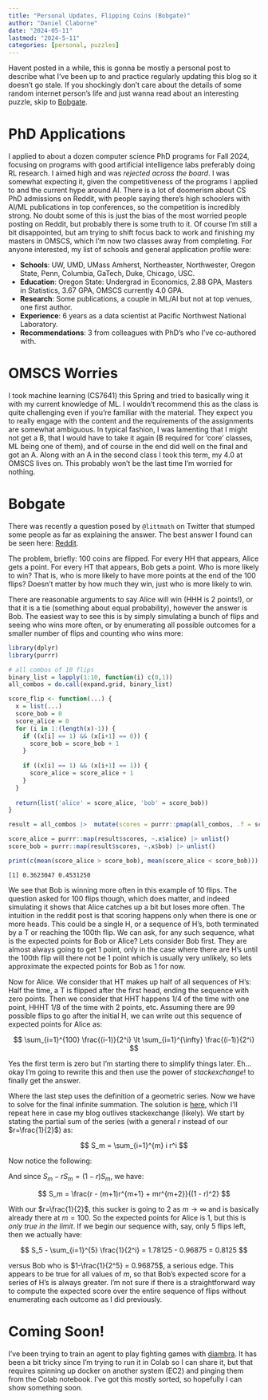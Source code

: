 ```yaml
---
title: "Personal Updates, Flipping Coins (Bobgate)"
author: "Daniel Claborne"
date: "2024-05-11"
lastmod: "2024-5-11"
categories: [personal, puzzles]
---
```


Havent posted in a while, this is gonna be mostly a personal post to describe what I've been up to and practice regularly updating this blog so it doesn't go stale.  If you shockingly don't care about the details of some random internet person's life and just wanna read about an interesting puzzle, skip to [Bobgate](#bobgate).  

# PhD Applications

I applied to about a dozen computer science PhD programs for Fall 2024, focusing on programs with good artificial intelligence labs preferably doing RL research.  I aimed high and was *rejected across the board*.  I was somewhat expecting it, given the competitiveness of the programs I applied to and the current hype around AI.  There is a lot of doomerism about CS PhD admissions on Reddit, with people saying there's high schoolers with AI/ML publications in top conferences, so the competition is incredibly strong.  No doubt some of this is just the bias of the most worried people posting on Reddit, but probably there is some truth to it.  Of course I'm still a bit disappointed, but am trying to shift focus back to work and finishing my masters in OMSCS, which I'm now two classes away from completing.  For anyone interested, my list of schools and general application profile were:

- **Schools**: UW, UMD, UMass Amherst, Northeaster, Northwester, Oregon State, Penn, Columbia, GaTech, Duke, Chicago, USC.
- **Education**:  Oregon State:  Undergrad in Economics, 2.88 GPA, Masters in Statistics, 3.67 GPA, OMSCS currently 4.0 GPA.
- **Research**:  Some publications, a couple in ML/AI but not at top venues, one first author.
- **Experience**:  6 years as a data scientist at Pacific Northwest National Laboratory.
- **Recommendations**:  3 from colleagues with PhD's who I've co-authored with.

# OMSCS Worries

I took machine learning (CS7641) this Spring and tried to basically wing it with my current knowledge of ML.  I wouldn't recommend this as the class is quite challenging even if you're familiar with the material.  They expect you to really engage with the content and the requirements of the assignments are somewhat ambiguous.  In typical fashion, I was lamenting that I might not get a B, that I would have to take it again (B required for 'core' classes, ML being one of them), and of course in the end did well on the final and got an A.  Along with an A in the second class I took this term, my 4.0 at OMSCS lives on.  This probably won't be the last time I'm worried for nothing.

# Bobgate

There was recently a question posed by `@littmath` on Twitter that stumped some people as far as explaining the answer.  The best answer I found can be seen here: [Reddit](https://www.reddit.com/r/theydidthemath/comments/1bgnbnt/request_whod_get_more_points/).

The problem, briefly:  100 coins are flipped.  For every HH that appears, Alice gets a point.  For every HT that appears, Bob gets a point.  Who is more likely to win?  That is, who is more likely to have more points at the end of the 100 flips?  Doesn't matter by how much they win, just who is more likely to win.

There are reasonable arguments to say Alice will win (HHH is 2 points!), or that it is a tie (something about equal probability), however the answer is Bob.  The easiest way to see this is by simply simulating a bunch of flips and seeing who wins more often, or by enumerating all possible outcomes for a smaller number of flips and counting who wins more:

```r
library(dplyr)
library(purrr)

# all combos of 10 flips
binary_list = lapply(1:10, function(i) c(0,1))
all_combos = do.call(expand.grid, binary_list)

score_flip <- function(...) {
  x = list(...)
  score_bob = 0
  score_alice = 0
  for (i in 1:(length(x)-1)) {
    if ((x[i] == 1) && (x[i+1] == 0)) {
      score_bob = score_bob + 1
    }
    
    if ((x[i] == 1) && (x[i+1] == 1)) {
      score_alice = score_alice + 1
    }
  }
  
  return(list('alice' = score_alice, 'bob' = score_bob))
}

result = all_combos |>  mutate(scores = purrr::pmap(all_combos, .f = score_flip))

score_alice = purrr::map(result$scores, ~.x$alice) |> unlist()
score_bob = purrr::map(result$scores, ~.x$bob) |> unlist()

print(c(mean(score_alice > score_bob), mean(score_alice < score_bob)))
```

```
[1] 0.3623047 0.4531250
```

We see that Bob is winning more often in this example of 10 flips.  The question asked for 100 flips though, which does matter, and indeed simulating it shows that Alice catches up a bit but loses more often.  The intuition in the reddit post is that scoring happens only when there is one or more heads.  This could be a single H, or a sequence of H's, both terminated by a T or reaching the 100th flip.  We can ask, for any such sequence, what is the expected points for Bob or Alice?  Lets consider Bob first.  They are almost always going to get 1 point, only in the case where there are H's until the 100th flip will there not be 1 point which is usually very unlikely, so lets approximate the expected points for Bob as 1 for now.  

Now for Alice.  We consider that HT makes up half of all sequences of H's:  Half the time, a T is flipped after the first head, ending the sequence with zero points.  Then we consider that HHT happens 1/4 of the time with one point, HHHT 1/8 of the time with 2 points, etc.  Assuming there are 99 possible flips to go after the initial H, we can write out this sequence of expected points for Alice as:

$$
\sum_{i=1}^{100} \frac{(i-1)}{2^i} \lt \sum_{i=1}^{\infty} \frac{(i-1)}{2^i}
$$

Yes the first term is zero but I'm starting there to simplify things later.  Eh...okay I'm going to rewrite this and then use the power of *stackexchange*! to finally get the answer.

\begin{align*}
\sum_{i=1}^{\infty} \frac{(i-1)}{2^i} &= \sum_{i=1}^{\infty} \frac{i}{2^i} - \sum_{i=1}^{\infty} \frac{1}{2^i} \\
&= \sum_{i=1}^{\infty} \frac{i}{2^i} - 1 \\
\end{align*}

Where the last step uses the definition of a geometric series.  Now we have to solve for the final infinite summation.  The solution is [here](https://math.stackexchange.com/a/30741), which I'll repeat here in case my blog outlives stackexchange (likely).  We start by stating the partial sum of the series (with a general $r$ instead of our $r=\frac{1}{2}$) as:

$$
S_m = \sum_{i=1}^{m} i r^i
$$

Now notice the following:

\begin{align*}
S_m - r S_m &= \sum_{i=1}^{m} r^i - mr^{m+1} \\
&= \frac{r - r^{m+1}}{1 - r} - mr^{m+1} \\
&= \frac{r - (m+1)r^{m+1} + mr^{m+2}}{1 - r}
\end{align*}

And since $S_m - r S_m = (1 - r) S_m$, we have:

$$
S_m = \frac{r - (m+1)r^{m+1} + mr^{m+2}}{(1 - r)^2}
$$

With our $r=\frac{1}{2}$, this sucker is going to 2 as $m \rightarrow \infty$ and is basically already there at $m=100$.  So the expected points for Alice is 1, but this is *only true in the limit*.  If we begin our sequence with, say, only 5 flips left, then we actually have:

$$
S_5 - \sum_{i=1}^{5} \frac{1}{2^i} = 1.78125 - 0.96875 = 0.8125
$$

versus Bob who is $1-\frac{1}{2^5} = 0.96875$, a serious edge.  This appears to be true for all values of $m$, so that Bob's expected score for a series of H's is always greater.  I'm not sure if there is a straightforward way to compute the expected score over the entire sequence of flips without enumerating each outcome as I did previously.

# Coming Soon!

I've been trying to train an agent to play fighting games with [diambra](https://diambra.ai/login).  It has been a bit tricky since I'm trying to run it in Colab so I can share it, but that requires spinning up docker on another system (EC2) and pinging them from the Colab notebook.  I've got this mostly sorted, so hopefully I can show something soon.

